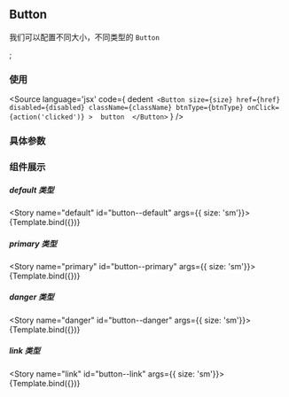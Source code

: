 <!-- Button Doc -->
## Button
我们可以配置不同大小，不同类型的 `Button`

<Meta title="Components/Button" component={Button} />;

### 使用

<Source
  language='jsx'
  code={
    dedent`
      <Button
        size={size}
        href={href}
        disabled={disabled}
        className={className}
        btnType={btnType}
        onClick={action('clicked')}
      > 
        button 
      </Button>`
  }
/>

### 具体参数
<ArgsTable of={Button} />



### 组件展示

##### default 类型

<Story name="default" id="button--default" args={{ size: 'sm'}}>
{Template.bind({})}
</Story>

##### primary 类型

<Story name="primary" id="button--primary" args={{ size: 'sm'}}>
{Template.bind({})}
</Story>

##### danger 类型

<Story name="danger" id="button--danger" args={{ size: 'sm'}}>
{Template.bind({})}
</Story>

##### link 类型

<Story name="link" id="button--link" args={{ size: 'sm'}}>
{Template.bind({})}
</Story>

